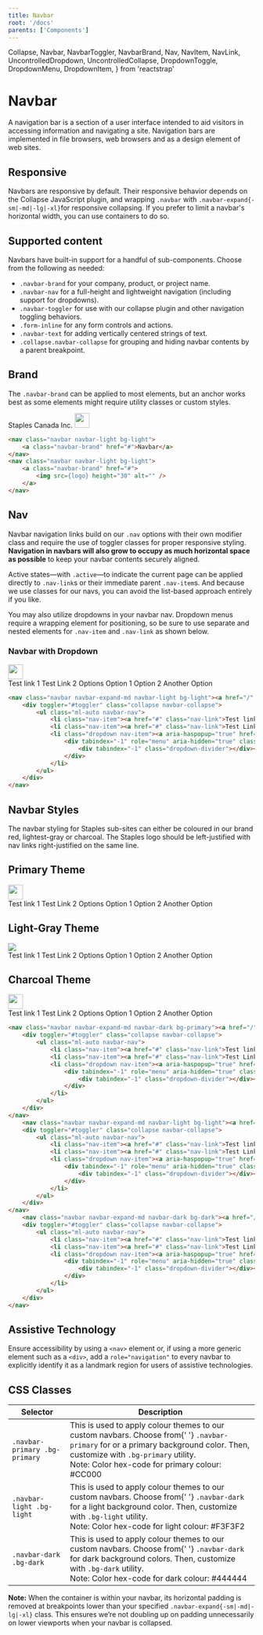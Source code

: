 ```yaml
---
title: Navbar
root: '/docs'
parents: ['Components']
---
```



  Collapse,
  Navbar,
  NavbarToggler,
  NavbarBrand,
  Nav,
  NavItem,
  NavLink,
  UncontrolledDropdown,
  UncontrolledCollapse,
  DropdownToggle,
  DropdownMenu,
  DropdownItem,
} from 'reactstrap'

# Navbar

A navigation bar is a section of a user interface intended to aid visitors in accessing information and navigating a site. Navigation bars are implemented in file browsers, web browsers and as a design element of web sites.

## Responsive

Navbars are responsive by default. Their responsive behavior depends on the Collapse JavaScript plugin, and wrapping `.navbar` with `.navbar-expand{-sm|-md|-lg|-xl}`for responsive collapsing. If you prefer to limit a navbar's horizontal width, you can use containers to do so.

## Supported content

Navbars have built-in support for a handful of sub-components. Choose from the following as needed:

- `.navbar-brand` for your company, product, or project name.
- `.navbar-nav` for a full-height and lightweight navigation (including support for dropdowns).
- `.navbar-toggler` for use with our collapse plugin and other navigation toggling behaviors.
- `.form-inline` for any form controls and actions.
- `.navbar-text` for adding vertically centered strings of text.
- `.collapse.navbar-collapse` for grouping and hiding navbar contents by a parent breakpoint.

## Brand

The `.navbar-brand` can be applied to most elements, but an anchor works best as some elements might require utility classes or custom styles.

<ComponentPreview>
	<Navbar color="light" light expand="md" className="mb-3">
		<NavbarBrand href="/">Staples Canada Inc.</NavbarBrand>
	</Navbar>
    <Navbar color="light" light expand="md">
    	<NavbarBrand href="/">
    		<img src={logo} height="30" alt="" />
    	</NavbarBrand>
    </Navbar>

</ComponentPreview>

```  html
<nav class="navbar navbar-light bg-light">
    <a class="navbar-brand" href="#">Navbar</a>
</nav>
<nav class="navbar navbar-light bg-light">
    <a class="navbar-brand" href="#">
        <img src={logo} height="30" alt="" />
    </a>
</nav>
```

## Nav

Navbar navigation links build on our `.nav` options with their own modifier class and require the use of toggler classes for proper responsive styling. **Navigation in navbars will also grow to occupy as much horizontal space as possible** to keep your navbar contents securely aligned.

Active states—with `.active`—to indicate the current page can be applied directly to `.nav-link`s or their immediate parent `.nav-item`s.
And because we use classes for our navs, you can avoid the list-based approach entirely if you like.

You may also utilize dropdowns in your navbar nav. Dropdown menus require a wrapping element for positioning, so be sure to use separate and nested elements for `.nav-item` and `.nav-link` as shown below.

### Navbar with Dropdown

<ComponentPreview>
  <Navbar color="light" light expand="md">
    <NavbarBrand href="/">
      <img src={logo} style="height: 30px;" />
    </NavbarBrand>
    <NavbarToggler id="toggler" />
    <UncontrolledCollapse toggler="#toggler" navbar>
      <Nav className="ml-auto" navbar>
        <NavItem>
          <NavLink href="#">Test link 1</NavLink>
        </NavItem>
        <NavItem>
          <NavLink href="#">Test Link 2</NavLink>
        </NavItem>
        <UncontrolledDropdown nav inNavbar>
          <DropdownToggle nav caret>
            Options
          </DropdownToggle>
          <DropdownMenu right>
            <DropdownItem>Option 1</DropdownItem>
            <DropdownItem>Option 2</DropdownItem>
            <DropdownItem divider />
            <DropdownItem>Another Option</DropdownItem>
          </DropdownMenu>
        </UncontrolledDropdown>
      </Nav>
    </UncontrolledCollapse>
  </Navbar>
</ComponentPreview>

```  html
<nav class="navbar navbar-expand-md navbar-light bg-light"><a href="/" class="navbar-brand"><img src={logo} style="height: 30px;"></a><button id="toggler" type="button" class="navbar-toggler"><span class="navbar-toggler-icon"></span></button>
    <div toggler="#toggler" class="collapse navbar-collapse">
        <ul class="ml-auto navbar-nav">
            <li class="nav-item"><a href="#" class="nav-link">Test link 1</a></li>
            <li class="nav-item"><a href="#" class="nav-link">Test Link 2</a></li>
            <li class="dropdown nav-item"><a aria-haspopup="true" href="#" class="dropdown-toggle nav-link" aria-expanded="false">Options</a>
                <div tabindex="-1" role="menu" aria-hidden="true" class="dropdown-menu dropdown-menu-right"><button type="button" tabindex="0" role="menuitem" class="dropdown-item">Option 1</button><button type="button" tabindex="0" role="menuitem" class="dropdown-item">Option 2</button>
                    <div tabindex="-1" class="dropdown-divider"></div><button type="button" tabindex="0" role="menuitem" class="dropdown-item">Another Option</button>
                </div>
            </li>
        </ul>
    </div>
</nav>
```

## Navbar Styles

The navbar styling for Staples sub-sites can either be coloured in our brand red, lightest-gray or charcoal. The Staples logo should be left-justified with nav links right-justified on the same line.

## Primary Theme

<ComponentPreview>
  <Navbar color="primary" dark expand="md">
    <NavbarBrand href="/">
      <img src={logo_white} style="height: 30px;" />
    </NavbarBrand>
    <NavbarToggler id="toggler" />
    <UncontrolledCollapse toggler="#toggler" navbar>
      <Nav className="ml-auto" navbar>
        <NavItem>
          <NavLink href="#">Test link 1</NavLink>
        </NavItem>
        <NavItem>
          <NavLink href="#">Test Link 2</NavLink>
        </NavItem>
        <UncontrolledDropdown nav inNavbar>
          <DropdownToggle nav caret>
            Options
          </DropdownToggle>
          <DropdownMenu right>
            <DropdownItem>Option 1</DropdownItem>
            <DropdownItem>Option 2</DropdownItem>
            <DropdownItem divider />
            <DropdownItem>Another Option</DropdownItem>
          </DropdownMenu>
        </UncontrolledDropdown>
      </Nav>
    </UncontrolledCollapse>
  </Navbar>
</ComponentPreview>


## Light-Gray Theme

<ComponentPreview>
  <Navbar color="light" light expand="md">
    <NavbarBrand href="/">
      <img style={{ height: 30 }} src={logo} />
    </NavbarBrand>
    <NavbarToggler id="toggler" />
    <UncontrolledCollapse toggler="#toggler" navbar>
      <Nav className="ml-auto" navbar>
        <NavItem>
          <NavLink href="#">Test link 1</NavLink>
        </NavItem>
        <NavItem>
          <NavLink href="#">Test Link 2</NavLink>
        </NavItem>
        <UncontrolledDropdown nav inNavbar>
          <DropdownToggle nav caret>
            Options
          </DropdownToggle>
          <DropdownMenu right>
            <DropdownItem>Option 1</DropdownItem>
            <DropdownItem>Option 2</DropdownItem>
            <DropdownItem divider />
            <DropdownItem>Another Option</DropdownItem>
          </DropdownMenu>
        </UncontrolledDropdown>
      </Nav>
    </UncontrolledCollapse>
  </Navbar>
</ComponentPreview>


## Charcoal Theme

<ComponentPreview>
    <Navbar color="dark" dark expand="md">
		<NavbarBrand href="/">
			<img src={logo_white} style="height: 30px;" />
		</NavbarBrand>
		<NavbarToggler id="toggler" />
		<UncontrolledCollapse toggler="#toggler" navbar>
			<Nav className="ml-auto" navbar>
				<NavItem>
					<NavLink href="#">Test link 1</NavLink>
				</NavItem>
				<NavItem>
					<NavLink href="#">Test Link 2</NavLink>
				</NavItem>
				<UncontrolledDropdown nav inNavbar>
					<DropdownToggle nav caret>
						Options
					</DropdownToggle>
					<DropdownMenu right>
						<DropdownItem>Option 1</DropdownItem>
						<DropdownItem>Option 2</DropdownItem>
						<DropdownItem divider />
						<DropdownItem>Another Option</DropdownItem>
					</DropdownMenu>
				</UncontrolledDropdown>
			</Nav>
		</UncontrolledCollapse>
	</Navbar>

</ComponentPreview>

```  html
<nav class="navbar navbar-expand-md navbar-dark bg-primary"><a href="/" class="navbar-brand"><img src={logo} style="height: 30px;"></a><button id="toggler" type="button" class="navbar-toggler"><span class="navbar-toggler-icon"></span></button>
    <div toggler="#toggler" class="collapse navbar-collapse">
        <ul class="ml-auto navbar-nav">
            <li class="nav-item"><a href="#" class="nav-link">Test link 1</a></li>
            <li class="nav-item"><a href="#" class="nav-link">Test Link 2</a></li>
            <li class="dropdown nav-item"><a aria-haspopup="true" href="#" class="dropdown-toggle nav-link" aria-expanded="false">Options</a>
                <div tabindex="-1" role="menu" aria-hidden="true" class="dropdown-menu dropdown-menu-right"><button type="button" tabindex="0" role="menuitem" class="dropdown-item">Option 1</button><button type="button" tabindex="0" role="menuitem" class="dropdown-item">Option 2</button>
                    <div tabindex="-1" class="dropdown-divider"></div><button type="button" tabindex="0" role="menuitem" class="dropdown-item">Another Option</button>
                </div>
            </li>
        </ul>
    </div>
</nav>
    <nav class="navbar navbar-expand-md navbar-light bg-light"><a href="/" class="navbar-brand"><img src={logo} style="height: 30px;"></a><button id="toggler" type="button" class="navbar-toggler"><span class="navbar-toggler-icon"></span></button>
    <div toggler="#toggler" class="collapse navbar-collapse">
        <ul class="ml-auto navbar-nav">
            <li class="nav-item"><a href="#" class="nav-link">Test link 1</a></li>
            <li class="nav-item"><a href="#" class="nav-link">Test Link 2</a></li>
            <li class="dropdown nav-item"><a aria-haspopup="true" href="#" class="dropdown-toggle nav-link" aria-expanded="false">Options</a>
                <div tabindex="-1" role="menu" aria-hidden="true" class="dropdown-menu dropdown-menu-right"><button type="button" tabindex="0" role="menuitem" class="dropdown-item">Option 1</button><button type="button" tabindex="0" role="menuitem" class="dropdown-item">Option 2</button>
                    <div tabindex="-1" class="dropdown-divider"></div><button type="button" tabindex="0" role="menuitem" class="dropdown-item">Another Option</button>
                </div>
            </li>
        </ul>
    </div>
</nav>
    <nav class="navbar navbar-expand-md navbar-dark bg-dark"><a href="/" class="navbar-brand"><img src={logo} style="height: 30px;"></a><button id="toggler" type="button" class="navbar-toggler"><span class="navbar-toggler-icon"></span></button>
    <div toggler="#toggler" class="collapse navbar-collapse">
        <ul class="ml-auto navbar-nav">
            <li class="nav-item"><a href="#" class="nav-link">Test link 1</a></li>
            <li class="nav-item"><a href="#" class="nav-link">Test Link 2</a></li>
            <li class="dropdown nav-item"><a aria-haspopup="true" href="#" class="dropdown-toggle nav-link" aria-expanded="false">Options</a>
                <div tabindex="-1" role="menu" aria-hidden="true" class="dropdown-menu dropdown-menu-right"><button type="button" tabindex="0" role="menuitem" class="dropdown-item">Option 1</button><button type="button" tabindex="0" role="menuitem" class="dropdown-item">Option 2</button>
                    <div tabindex="-1" class="dropdown-divider"></div><button type="button" tabindex="0" role="menuitem" class="dropdown-item">Another Option</button>
                </div>
            </li>
        </ul>
    </div>
</nav>
```

## Assistive Technology

Ensure accessibility by using a `<nav>` element or, if using a more generic element such as a `<div>`, add a `role="navigation"` to every navbar to explicitly identify it as a landmark region for users of assistive technologies.

## CSS Classes

<table>
  <thead>
    <tr>
      <th style={{ width: 400 }}>Selector</th>
      <th style={{ width: 400 }}>Description</th>
    </tr>
  </thead>
  <tbody>
    <tr>
      <td>
        <code>.navbar-primary .bg-primary</code>
      </td>
      <td>
        This is used to apply colour themes to our custom navbars. Choose from{' '}
        <code>.navbar-primary</code> for or a primary background color. Then,
        customize with <code>.bg-primary</code>
        utility. <br />
        Note: Color hex-code for primary colour: #CC000
      </td>
    </tr>
    <tr>
      <td>
        <code>.navbar-light .bg-light</code>
      </td>
      <td>
        This is used to apply colour themes to our custom navbars. Choose from{' '}
        <code>.navbar-dark</code> for a light background color. Then, customize
        with <code>.bg-light</code> utility.
        <br />
        Note: Color hex-code for light colour: #F3F3F2
      </td>
    </tr>
    <tr>
      <td>
        <code>.navbar-dark .bg-dark</code>
      </td>
      <td>
        This is used to apply colour themes to our custom navbars. Choose from{' '}
        <code>.navbar-dark</code> for dark background colors. Then, customize
        with <code>.bg-dark</code> utility.
        <br />
        Note: Color hex-code for dark colour: #444444
      </td>
    </tr>
  </tbody>
</table>

**Note:** When the container is within your navbar, its horizontal padding is removed at breakpoints lower than your specified `.navbar-expand{-sm|-md|-lg|-xl}` class. This ensures we’re not doubling up on padding unnecessarily on lower viewports when your navbar is collapsed.
